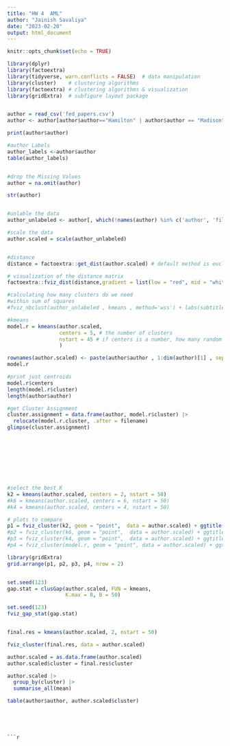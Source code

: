 ---
title: "HW 4  AML"
author: "Jainish Savaliya"
date: "2023-02-20"
output: html_document
---

```{r setup, include=FALSE}
knitr::opts_chunk$set(echo = TRUE)

library(dplyr)
library(factoextra)
library(tidyverse, warn.conflicts = FALSE)  # data manipulation
library(cluster)    # clustering algorithms
library(factoextra) # clustering algorithms & visualization
library(gridExtra)  # subfigure layout package


author = read_csv('fed_papers.csv')
author <- author[author$author=="Hamilton" | author$author == "Madison" | author$author == "dispt",]

print(author$author)

#author Labels
author_labels <-author$author
table(author_labels)


#drop the Missing Values
author = na.omit(author)

str(author)


#unlable the data
author_unlabeled <- author[, which(!names(author) %in% c('author', 'filename'))]

#scale the data
author.scaled = scale(author_unlabeled)


#distance
distance = factoextra::get_dist(author.scaled) # default method is euclidean

# visualization of the distance matrix
factoextra::fviz_dist(distance,gradient = list(low = "red", mid = "white", high = "blue"))

#calculating how many clusters do we need
#within sum of squares
#fviz_nbclust(author_unlabeled , kmeans , method='wss') + labs(subtitle = "elbow method")

#kmeans
model.r = kmeans(author.scaled,
                 centers = 5, # the number of clusters
                 nstart = 45 # if centers is a number, how many random sets should be chosen?
                 )

rownames(author.scaled) <- paste(author$author , 1:dim(author)[1] , sep = "_")
model.r

#print just centroids
model.r$centers
length(model.r$cluster)
length(author$author)

#get Cluster Assignment
cluster.assignment = data.frame(author, model.r$cluster) |>
  relocate(model.r.cluster, .after = filename) 
glimpse(cluster.assignment)









#select the best K
k2 = kmeans(author.scaled, centers = 2, nstart = 50)
#k6 = kmeans(author.scaled, centers = 6, nstart = 50)
#k4 = kmeans(author.scaled, centers = 4, nstart = 50)

# plots to compare
p1 = fviz_cluster(k2, geom = "point",  data = author.scaled) + ggtitle("k = 2")
#p2 = fviz_cluster(k6, geom = "point",  data = author.scaled) + ggtitle("k = 6")
#p3 = fviz_cluster(k4, geom = "point",  data = author.scaled) + ggtitle("k = 4")
#p4 = fviz_cluster(model.r, geom = "point", data = author.scaled) + ggtitle("k = 7")

library(gridExtra)
grid.arrange(p1, p2, p3, p4, nrow = 2)


set.seed(123)
gap.stat = clusGap(author.scaled, FUN = kmeans,
                   K.max = 8, B = 50)

set.seed(123)
fviz_gap_stat(gap.stat)


final.res = kmeans(author.scaled, 2, nstart = 50)

fviz_cluster(final.res, data = author.scaled)

author.scaled = as.data.frame(author.scaled)
author.scaled$cluster = final.res$cluster

author.scaled |> 
  group_by(cluster) |> 
  summarise_all(mean)

table(author$author, author.scaled$cluster)




```


```{r setup, include=FALSE}

```


```{r setup, include=FALSE}


```


```
```{r}

```
```{r}

```
```{r}

```

